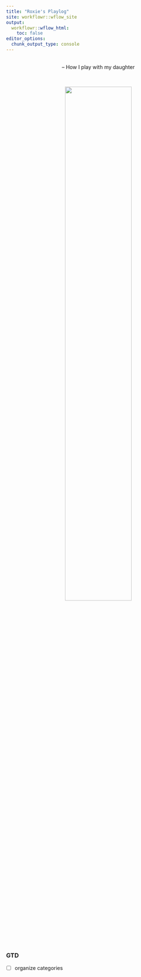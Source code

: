 ```yaml
---
title: "Roxie's Playlog"
site: workflowr::wflow_site
output:
  workflowr::wflow_html:
    toc: false
editor_options:
  chunk_output_type: console
---
```


\
<center>
  -- How I play with my daughter
</center>
\

<p align="center">
  <img src="https://raw.githubusercontent.com/chenh19/Roxie/main/src/Images/cover.jpg" width=60%>
</p>

### GTD

- [ ] organize categories
